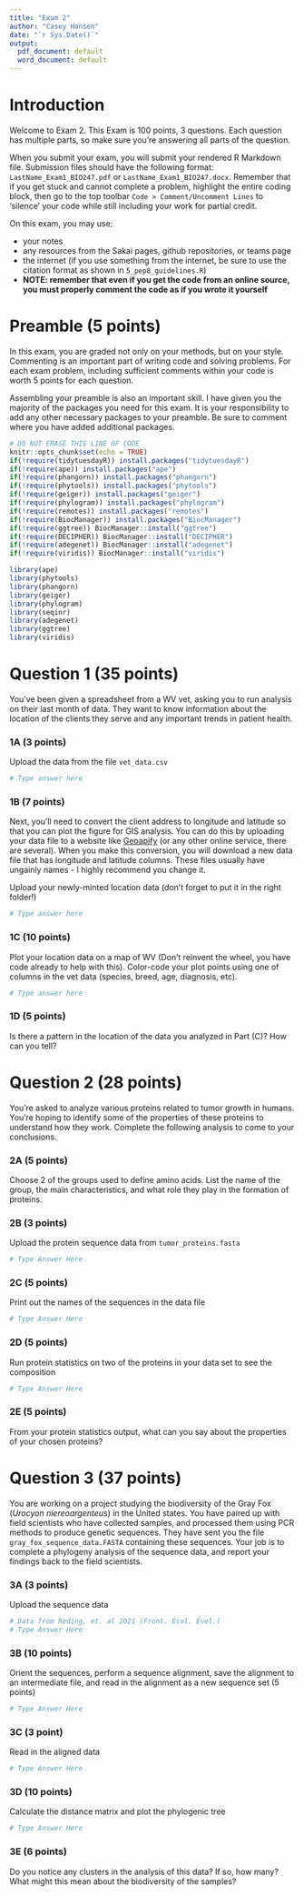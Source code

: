 ```yaml
---
title: "Exam 2"
author: "Casey Hansen"
date: "`r Sys.Date()`"
output:
  pdf_document: default
  word_document: default
---
```


# Introduction

Welcome to Exam 2. This Exam is 100 points, 3 questions. Each question has multiple parts, so make sure you're answering all parts of the question.

When you submit your exam, you will submit your rendered R Markdown file. Submission files should have the following format: `LastName_Exam1_BIO247.pdf` or `LastName_Exam1_BIO247.docx`. Remember that if you get stuck and cannot complete a problem, highlight the entire coding block, then go to the top toolbar `Code > Comment/Uncomment Lines` to 'silence' your code while still including your work for partial credit.

On this exam, you may use:

-   your notes
-   any resources from the Sakai pages, github repositories, or teams page
-   the internet (if you use something from the internet, be sure to use the citation format as shown in `5_pep8_guidelines.R`)
-   **NOTE: remember that even if you get the code from an online source, you must properly comment the code as if you wrote it yourself**

# Preamble (5 points)

In this exam, you are graded not only on your methods, but on your style. Commenting is an important part of writing code and solving problems. For each exam problem, including sufficient comments within your code is worth 5 points for each question.

Assembling your preamble is also an important skill. I have given you the majority of the packages you need for this exam. It is your responsibility to add any other necessary packages to your preamble. Be sure to comment where you have added additional packages.

```r
# DO NOT ERASE THIS LINE OF CODE
knitr::opts_chunk$set(echo = TRUE)
if(!require(tidytuesdayR)) install.packages("tidytuesdayR")
if(!require(ape)) install.packages("ape")
if(!require(phangorn)) install.packages("phangorn")
if(!require(phytools)) install.packages("phytools")
if(!require(geiger)) install.packages("geiger")
if(!require(phylogram)) install.packages("phylogram")
if(!require(remotes)) install.packages("remotes")
if(!require(BiocManager)) install.packages("BiocManager")
if(!require(ggtree)) BiocManager::install("ggtree")
if(!require(DECIPHER)) BiocManager::install("DECIPHER")
if(!require(adegenet)) BiocManager::install("adegenet")
if(!require(viridis)) BiocManager::install("viridis")

library(ape)
library(phytools)
library(phangorn)
library(geiger)
library(phylogram)
library(seqinr)
library(adegenet)
library(ggtree)
library(viridis)
```

# Question 1 (35 points)

You've been given a spreadsheet from a WV vet, asking you to run analysis on their last month of data. They want to know information about the location of the clients they serve and any important trends in patient health.

### 1A (3 points)

Upload the data from the file `vet_data.csv`

```r
# Type answer here
```

### 1B (7 points)

Next, you'll need to convert the client address to longitude and latitude so that you can plot the figure for GIS analysis. You can do this by uploading your data file to a website like [Geoapify](https://www.geoapify.com/tools/geocoding-online/) (or any other online service, there are several). When you make this conversion, you will download a new data file that has longitude and latitude columns. These files usually have ungainly names - I highly recommend you change it.

Upload your newly-minted location data (don't forget to put it in the right folder!)

```r
# Type answer here
```

### 1C (10 points)

Plot your location data on a map of WV (Don't reinvent the wheel, you have code already to help with this). Color-code your plot points using one of columns in the vet data (species, breed, age, diagnosis, etc).

```r
# Type answer here
```

### 1D (5 points)

Is there a pattern in the location of the data you analyzed in Part (C)? How can you tell?

<Type your answer here>

# Question 2 (28 points)

You're asked to analyze various proteins related to tumor growth in humans. You're hoping to identify some of the properties of these proteins to understand how they work. Complete the following analysis to come to your conclusions.

### 2A (5 points)

Choose 2 of the groups used to define amino acids. List the name of the group, the main characteristics, and what role they play in the formation of proteins.

<Type your answer here>

### 2B (3 points)

Upload the protein sequence data from `tumor_proteins.fasta`

```r
# Type Answer Here
```

### 2C (5 points)

Print out the names of the sequences in the data file

```r
# Type Answer Here
```

### 2D (5 points)

Run protein statistics on two of the proteins in your data set to see the composition

```r
# Type Answer Here
```

### 2E (5 points)

From your protein statistics output, what can you say about the properties of your chosen proteins?

<Type your answer here>

# Question 3 (37 points)

You are working on a project studying the biodiversity of the Gray Fox (*Urocyon niereoargenteus*) in the United states. You have paired up with field scientists who have collected samples, and processed them using PCR methods to produce genetic sequences. They have sent you the file `gray_fox_sequence_data.FASTA` containing these sequences. Your job is to complete a phylogeny analysis of the sequence data, and report your findings back to the field scientists.

### 3A (3 points)

Upload the sequence data

```r
# Data from Reding, et. al 2021 (Front. Ecol. Evol.)
# Type Answer Here
```

### 3B (10 points)

Orient the sequences, perform a sequence alignment, save the alignment to an intermediate file, and read in the alignment as a new sequence set (5 points)

```r
# Type Answer Here
```

### 3C (3 point)

Read in the aligned data

```r
# Type Answer Here
```

### 3D (10 points)

Calculate the distance matrix and plot the phylogenic tree

```r
# Type Answer Here
```

### 3E (6 points)

Do you notice any clusters in the analysis of this data? If so, how many? What might this mean about the biodiversity of the samples?

<Type answer here>
